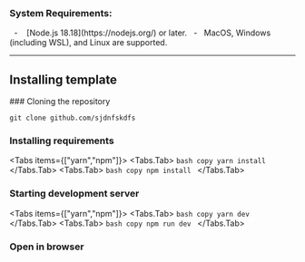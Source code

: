 
<Heading title="Installation" description="Welcome to the documentation" />

<br />
<div className="flex flex-col space-y-2">
  <h3 className="text-md"> System Requirements: </h3>
  <span className="pt-3">
    <span className="text-gray-600">&nbsp;&nbsp;-&nbsp;&nbsp;&nbsp;</span>
    [Node.js 18.18](https://nodejs.org/) or later.
  </span>
  <span>
    <span className="text-gray-600">&nbsp;&nbsp;-&nbsp;&nbsp;&nbsp;</span>MacOS,
    Windows (including WSL), and Linux are supported.
  </span>
</div>

---

## Installing template

<Steps>
  ### Cloning the repository

```shell copy
git clone github.com/sjdnfskdfs
```

  ### Installing requirements

  <Tabs items={["yarn","npm"]}>
    <Tabs.Tab>
        ```bash copy
        yarn install
          ```
    </Tabs.Tab>
    <Tabs.Tab>
        ```bash copy
        npm install
        ```
    </Tabs.Tab>
  </Tabs>

  ### Starting development server

  <Tabs items={["yarn","npm"]}>
    <Tabs.Tab>
        ```bash copy
        yarn dev
          ```
    </Tabs.Tab>
    <Tabs.Tab>
        ```bash copy
        npm run dev
        ```
    </Tabs.Tab>
  </Tabs>

  ### Open in browser

<br/>
  <LinkedCard icon="browser" title="Chrome . Edge . Safari" link="http://localhost:3000/" />

</Steps>
